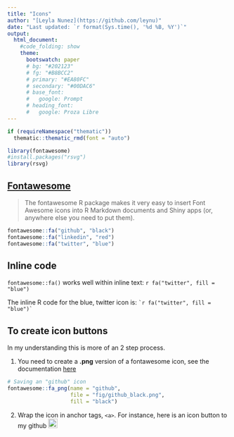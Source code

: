 ```yaml
---
title: "Icons"
author: "[Leyla Nunez](https://github.com/leynu)"
date: "Last updated: `r format(Sys.time(), '%d %B, %Y')`"
output: 
  html_document:
    #code_folding: show
    theme:
      bootswatch: paper
      # bg: "#202123"
      # fg: "#B8BCC2"
      # primary: "#EA80FC"
      # secondary: "#00DAC6"
      # base_font:
      #   google: Prompt
      # heading_font:
      #   google: Proza Libre
---
```


```r
if (requireNamespace("thematic")) 
  thematic::thematic_rmd(font = "auto")
```

```r
library(fontawesome)
#install.packages("rsvg")
library(rsvg)

```

## [Fontawesome](https://github.com/rstudio/fontawesome) 

> The fontawesome R package makes it very easy to insert Font Awesome icons into R Markdown documents and Shiny apps (or, anywhere else you need to put them).

```r
fontawesome::fa("github", "black")
fontawesome::fa("linkedin", "red") 
fontawesome::fa("twitter", "blue")
```

## Inline code

`fontawesome::fa()` works well within inline text:  `r fa("twitter", fill = "blue")`

The inline R code for the blue, twitter icon is: `` `r
fa("twitter", fill = "blue")` ``


## To create icon buttons

In my understanding this is more of an 2 step process.

1. You need to create a **.png** version of a fontawesome icon, see the documentation [here](https://www.rdocumentation.org/packages/fontawesome/versions/0.2.1/topics/fa_png)


```r
# Saving an "github" icon
fontawesome::fa_png(name = "github", 
                    file = "fig/github_black.png", 
                    fill = "black")

```


2. Wrap the icon in anchor tags, `<a>`. For instance, here is an icon button to my github <a href="https://github.com/leynu"><img src="https://github.com/leynu/Feb22_myfun/blob/master/fig/github_black.png.png?raw=true" alt="Leyla Nunez | Twitter" width="21px"/></a>





